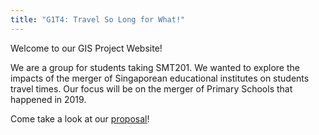 ```yaml
---
title: "G1T4: Travel So Long for What!"
---
```


Welcome to our GIS Project Website!

We are a group for students taking SMT201. We wanted to explore the impacts of the merger of Singaporean educational institutes on students travel times. Our focus will be on the merger of Primary Schools that happened in 2019.

Come take a look at our [proposal](./proposal.html)!
